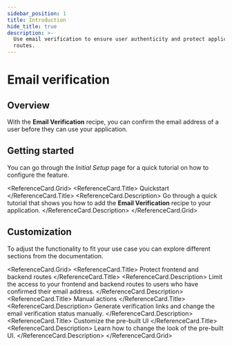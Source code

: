 ```yaml
---
sidebar_position: 1
title: Introduction
hide_title: true
description: >-
  Use email verification to ensure user authenticity and protect application
  routes.
---
```



# Email verification

## Overview

With the **Email Verification** recipe, you can confirm the email address of a user before they can use your application.

## Getting started

You can go through the *Initial Setup* page for a quick tutorial on how to configure the feature. 

<ReferenceCard.Grid>
  <ReferenceCard href="/docs/additional-verification/email-verification/initial-setup">
    <ReferenceCard.Title>
      Quickstart 
    </ReferenceCard.Title>
    <ReferenceCard.Description>
      Go through a quick tutorial that shows you how to add the **Email Verification** recipe to your application.
    </ReferenceCard.Description>
  </ReferenceCard>
</ReferenceCard.Grid>


## Customization 

To adjust the functionality to fit your use case you can explore different sections from the documentation. 

<ReferenceCard.Grid>
  <ReferenceCard href="/docs/additional-verification/email-verification/protecting-routes">
    <ReferenceCard.Title>
      Protect frontend and backend routes
    </ReferenceCard.Title>
    <ReferenceCard.Description>
      Limit the access to your frontend and backend routes to users who have confirmed their email address.
    </ReferenceCard.Description>
  </ReferenceCard>
  <ReferenceCard href="/docs/additional-verification/email-verification/manual-actions">
    <ReferenceCard.Title>
      Manual actions
    </ReferenceCard.Title>
    <ReferenceCard.Description>
      Generate verification links and change the email verification status manually.
    </ReferenceCard.Description>
  </ReferenceCard>
  <ReferenceCard href="/docs/additional-verification/email-verification/changing-style">
    <ReferenceCard.Title>
      Customize the pre-built UI
    </ReferenceCard.Title>
    <ReferenceCard.Description>
      Learn how to change the look of the pre-built UI.
    </ReferenceCard.Description>
  </ReferenceCard>
</ReferenceCard.Grid>



